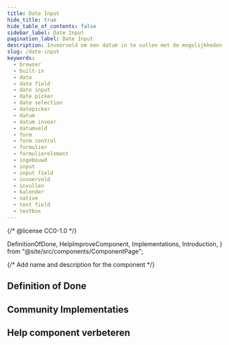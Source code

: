 ```yaml
---
title: Date Input
hide_title: true
hide_table_of_contents: false
sidebar_label: Date Input
pagination_label: Date Input
description: Invoerveld om een datum in te vullen met de mogelijkheden die de browser biedt.
slug: /date-input
keywords:
  - browser
  - built-in
  - date
  - date field
  - date input
  - date picker
  - date selection
  - datepicker
  - datum
  - datum invoer
  - datumveld
  - form
  - form control
  - formulier
  - formulierelement
  - ingebouwd
  - input
  - input field
  - invoerveld
  - invullen
  - kalender
  - native
  - text field
  - textbox
---
```


{/* @license CC0-1.0 */}

  DefinitionOfDone,
  HelpImproveComponent,
  Implementations,
  Introduction,
} from "@site/src/components/ComponentPage";

{/* Add name and description for the component */}


<Introduction component={component} headingLevel={1} description={description} />

## Definition of Done

<DefinitionOfDone component={component} headingLevel={3} />

## Community Implementaties

<Implementations component={component} headingLevel={3} />

## Help component verbeteren

<HelpImproveComponent component={component} headingLevel={3} />
